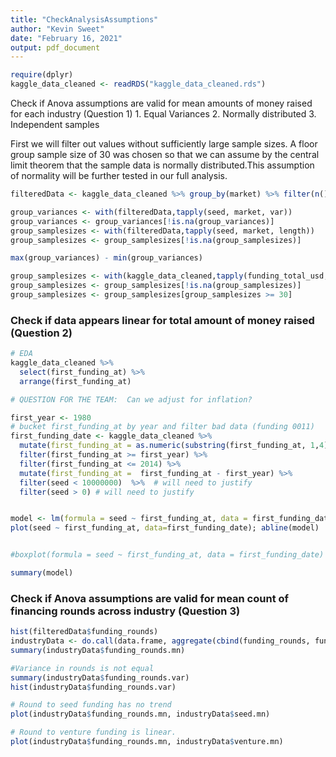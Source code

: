 ---
title: "CheckAnalysisAssumptions"
author: "Kevin Sweet"
date: "February 16, 2021"
output: pdf_document
---

```{r}
require(dplyr)
kaggle_data_cleaned <- readRDS("kaggle_data_cleaned.rds")
```



Check if Anova assumptions are valid for mean amounts of money raised for each industry (Question 1)
1. Equal Variances
2. Normally distributed
3. Independent samples

First we will filter out values without sufficiently large sample sizes. A floor group sample size of 30 was chosen so that we can assume by the central limit theorem that the sample data is normally distributed.This assumption of normality will be further tested in our full analysis.

```{r}
filteredData <- kaggle_data_cleaned %>% group_by(market) %>% filter(n() >= 30)

group_variances <- with(filteredData,tapply(seed, market, var))
group_variances <- group_variances[!is.na(group_variances)]
group_samplesizes <- with(filteredData,tapply(seed, market, length))
group_samplesizes <- group_samplesizes[!is.na(group_samplesizes)]

max(group_variances) - min(group_variances)

group_samplesizes <- with(kaggle_data_cleaned,tapply(funding_total_usd, market, length))
group_samplesizes <- group_samplesizes[!is.na(group_samplesizes)] 
group_samplesizes <- group_samplesizes[group_samplesizes >= 30]
```

### Check if data appears linear for total amount of money raised (Question 2)

```{r}
# EDA
kaggle_data_cleaned %>% 
  select(first_funding_at) %>% 
  arrange(first_funding_at)

# QUESTION FOR THE TEAM:  Can we adjust for inflation?

first_year <- 1980
# bucket first_funding_at by year and filter bad data (funding 0011)
first_funding_date <- kaggle_data_cleaned %>% 
  mutate(first_funding_at = as.numeric(substring(first_funding_at, 1,4)) ) %>% 
  filter(first_funding_at >= first_year) %>% 
  filter(first_funding_at <= 2014) %>%
  mutate(first_funding_at =  first_funding_at - first_year) %>% 
  filter(seed < 10000000)  %>%  # will need to justify
  filter(seed > 0) # will need to justify


model <- lm(formula = seed ~ first_funding_at, data = first_funding_date)
plot(seed ~ first_funding_at, data=first_funding_date); abline(model) 


#boxplot(formula = seed ~ first_funding_at, data = first_funding_date)
```

```{r}
summary(model) 
```

### Check if Anova assumptions are valid for mean count of financing rounds across industry (Question 3)

```{r}
hist(filteredData$funding_rounds)
industryData <- do.call(data.frame, aggregate(cbind(funding_rounds, funding_total_usd, venture, seed)  ~ market, data=filteredData, FUN=function(x) c(mn = mean(x), n = length(x), var = var(x))))
summary(industryData$funding_rounds.mn)

#Variance in rounds is not equal
summary(industryData$funding_rounds.var)
hist(industryData$funding_rounds.var)

# Round to seed funding has no trend
plot(industryData$funding_rounds.mn, industryData$seed.mn)

# Round to venture funding is linear.
plot(industryData$funding_rounds.mn, industryData$venture.mn)

```